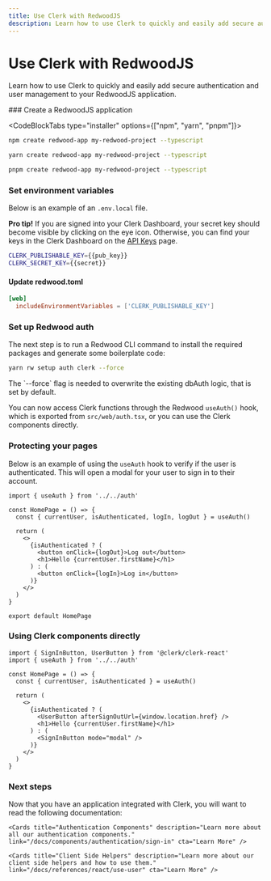 ```yaml
---
title: Use Clerk with RedwoodJS
description: Learn how to use Clerk to quickly and easily add secure authentication and user management to your RedwoodJS application.
---
```


# Use Clerk with RedwoodJS

Learn how to use Clerk to quickly and easily add secure authentication and user management to your RedwoodJS application.

<Steps>
### Create a RedwoodJS application

<CodeBlockTabs type="installer" options={["npm", "yarn", "pnpm"]}>
  ```bash filename="terminal"
  npm create redwood-app my-redwood-project --typescript
  ```

  ```bash filename="terminal"
  yarn create redwood-app my-redwood-project --typescript
  ```

  ```bash filename="terminal"
  pnpm create redwood-app my-redwood-project --typescript
  ```
</CodeBlockTabs>

### Set environment variables

Below is an example of an `.env.local` file.

**Pro tip!** If you are signed into your Clerk Dashboard, your secret key should become visible by clicking on the eye icon. Otherwise, you can find your keys in the Clerk Dashboard on the [API Keys](https://dashboard.clerk.com/last-active?path=api-keys) page.

<InjectKeys>

```sh filename=".env.local"
CLERK_PUBLISHABLE_KEY={{pub_key}}
CLERK_SECRET_KEY={{secret}}
```

</InjectKeys>

#### Update redwood.toml

```toml filename="redwood.toml"
[web]
  includeEnvironmentVariables = ['CLERK_PUBLISHABLE_KEY']
```

### Set up Redwood auth

The next step is to run a Redwood CLI command to install the required packages and generate some boilerplate code:

```sh filename="my-redwood-project"
yarn rw setup auth clerk --force
```

<Callout type="info">
The `--force` flag is needed to overwrite the existing dbAuth logic, that is set by default.
</Callout>

You can now access Clerk functions through the Redwood `useAuth()` hook, which is exported from `src/web/auth.tsx`, or you can use the Clerk components directly.

### Protecting your pages

Below is an example of using the `useAuth` hook to verify if the user is authenticated. This will open a modal for your user to sign in to their account.

```tsx filename="index.tsx"
import { useAuth } from '../../auth'

const HomePage = () => {
  const { currentUser, isAuthenticated, logIn, logOut } = useAuth()

  return (
    <>
      {isAuthenticated ? (
        <button onClick={logOut}>Log out</button>
        <h1>Hello {currentUser.firstName}</h1>
      ) : (
        <button onClick={logIn}>Log in</button>
      )}
    </>
  )
}

export default HomePage
```

### Using Clerk components directly

```tsx filename="index.tsx"
import { SignInButton, UserButton } from '@clerk/clerk-react'
import { useAuth } from '../../auth'

const HomePage = () => {
  const { currentUser, isAuthenticated } = useAuth()

  return (
    <>
      {isAuthenticated ? (
        <UserButton afterSignOutUrl={window.location.href} />
        <h1>Hello {currentUser.firstName}</h1>
      ) : (
        <SignInButton mode="modal" />
      )}
    </>
  )
}
```

</Steps>

### Next steps

Now that you have an application integrated with Clerk, you will want to read the following documentation:

<div className="container mx-auto my-4">
  <div className="grid grid-cols-1 gap-6 md:grid-cols-2">
    <Cards title="Customization & Localization" description="Learn how to customize and localize the Clerk components." link="/docs/components/customization/overview" cta="Learn More" />

    <Cards title="Authentication Components" description="Learn more about all our authentication components." link="/docs/components/authentication/sign-in" cta="Learn More" />

    <Cards title="Client Side Helpers" description="Learn more about our client side helpers and how to use them." link="/docs/references/react/use-user" cta="Learn More" />
  </div>
</div>
